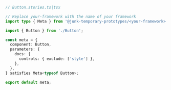```ts
// Button.stories.ts|tsx

// Replace your-framework with the name of your framework
import type { Meta } from '@junk-temporary-prototypes/<your-framework>';

import { Button } from './Button';

const meta = {
  component: Button,
  parameters: {
    docs: {
      controls: { exclude: ['style'] },
    },
  },
} satisfies Meta<typeof Button>;

export default meta;
```
